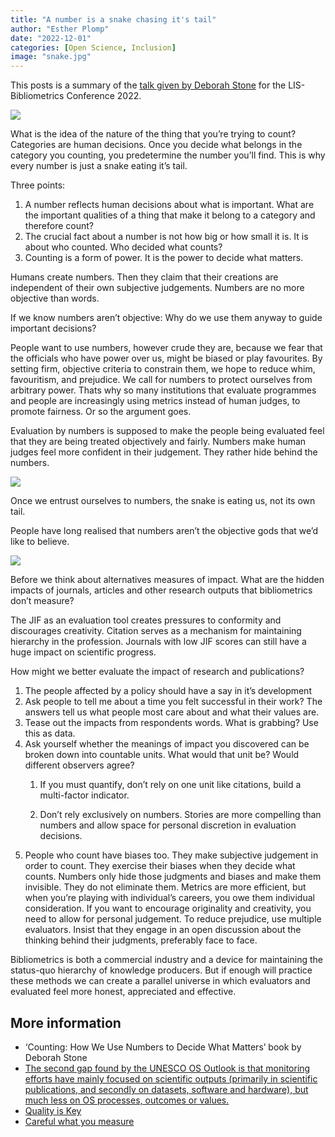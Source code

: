 ```yaml
---
title: "A number is a snake chasing it's tail"
author: "Esther Plomp"
date: "2022-12-01"
categories: [Open Science, Inclusion]
image: "snake.jpg"
---
```


This posts is a summary of the [talk given by Deborah Stone](https://doi.org/10.5281/zenodo.7308248) for the LIS-Bibliometrics Conference 2022.

![](images/paste-790D9D2B.png)

What is the idea of the nature of the thing that you're trying to count? Categories are human decisions. Once you decide what belongs in the category you counting, you predetermine the number you'll find. This is why every number is just a snake eating it's tail.

Three points:

1.  A number reflects human decisions about what is important. What are the important qualities of a thing that make it belong to a category and therefore count?
2.  The crucial fact about a number is not how big or how small it is. It is about who counted. Who decided what counts?
3.  Counting is a form of power. It is the power to decide what matters.

Humans create numbers. Then they claim that their creations are independent of their own subjective judgements. Numbers are no more objective than words.

If we know numbers aren't objective: Why do we use them anyway to guide important decisions?

People want to use numbers, however crude they are, because we fear that the officials who have power over us, might be biased or play favourites. By setting firm, objective criteria to constrain them, we hope to reduce whim, favouritism, and prejudice. We call for numbers to protect ourselves from arbitrary power. Thats why so many institutions that evaluate programmes and people are increasingly using metrics instead of human judges, to promote fairness. Or so the argument goes.

Evaluation by numbers is supposed to make the people being evaluated feel that they are being treated objectively and fairly. Numbers make human judges feel more confident in their judgement. They rather hide behind the numbers.

![](images/paste-E3641D7E.png)

Once we entrust ourselves to numbers, the snake is eating us, not its own tail.

People have long realised that numbers aren't the objective gods that we'd like to believe.

![](images/paste-DD23E882.png)

Before we think about alternatives measures of impact. What are the hidden impacts of journals, articles and other research outputs that bibliometrics don't measure?

The JIF as an evaluation tool creates pressures to conformity and discourages creativity. Citation serves as a mechanism for maintaining hierarchy in the profession. Journals with low JIF scores can still have a huge impact on scientific progress.

How might we better evaluate the impact of research and publications?

1.  The people affected by a policy should have a say in it's development
2.  Ask people to tell me about a time you felt successful in their work? The answers tell us what people most care about and what their values are.
3.  Tease out the impacts from respondents words. What is grabbing? Use this as data.
4.  Ask yourself whether the meanings of impact you discovered can be broken down into countable units. What would that unit be? Would different observers agree?
    1.  If you must quantify, don't rely on one unit like citations, build a multi-factor indicator.

    2.  Don't rely exclusively on numbers. Stories are more compelling than numbers and allow space for personal discretion in evaluation decisions.
5.  People who count have biases too. They make subjective judgement in order to count. They exercise their biases when they decide what counts. Numbers only hide those judgments and biases and make them invisible. They do not eliminate them. Metrics are more efficient, but when you're playing with individual's careers, you owe them individual consideration. If you want to encourage originality and creativity, you need to allow for personal judgement. To reduce prejudice, use multiple evaluators. Insist that they engage in an open discussion about the thinking behind their judgments, preferably face to face.

Bibliometrics is both a commercial industry and a device for maintaining the status-quo hierarchy of knowledge producers. But if enough will practice these methods we can create a parallel universe in which evaluators and evaluated feel more honest, appreciated and effective.

## More information

-   'Counting: How We Use Numbers to Decide What Matters' book by Deborah Stone
-   [The second gap found by the UNESCO OS Outlook is that monitoring efforts have mainly focused on scientific outputs (primarily in scientific publications, and secondly on datasets, software and hardware), but much less on OS processes, outcomes or values.](https://www.leidenmadtrics.nl/articles/the-unesco-open-science-outlook-there-is-progress-in-os-but-it-is-unequal)
-   [Quality is Key](https://openworking.wordpress.com/2021/09/01/quality-is-key/)
-   [Careful what you measure](https://medium.com/equality-includes-you/the-short-term-metric-mirage-f7ab1bb6fca4)
